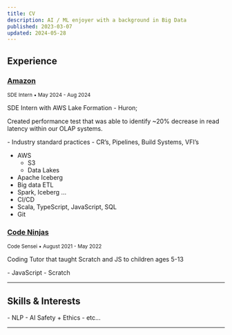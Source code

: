 ```yaml
---
title: CV
description: AI / ML enjoyer with a background in Big Data
published: 2023-03-07
updated: 2024-05-28
---
```



## Experience

<Spacer height="lg" />

### [Amazon](https://www.amazonfutureengineer.com/)

<small>SDE Intern &bull; May 2024 - Aug 2024</small>

SDE Intern with AWS Lake Formation - Huron; 

Created performance test that was able to identify ~20% decrease in read latency within our OLAP systems. 

<Columns>
- Industry standard practices
- CR’s, Pipelines, Build Systems, VFI’s

- AWS 
    - S3
    - Data Lakes
- Apache Iceberg
- Big data ETL
- Spark, Iceberg …
- CI/CD
- Scala, TypeScript, JavaScript, SQL
- Git
</Columns>

<Spacer height="lg" />

### [Code Ninjas](https://www.codeninjas.com/va-burke)

<small>Code Sensei &bull; August 2021 - May 2022</small>

Coding Tutor that taught Scratch and JS to children ages 5-13

<Columns>
- JavaScript
- Scratch
</Columns>

---

## Skills & Interests

<Spacer height="lg" />

<Columns>
- NLP
- AI Safety + Ethics
- etc...
</Columns>

---

<Spacer height="lg" />
